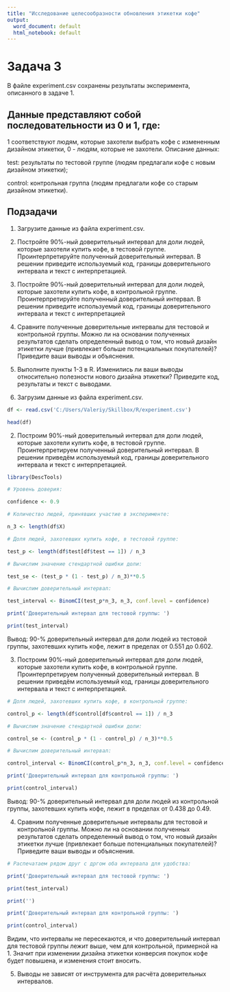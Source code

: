 ---
title: "Исследование целесообразности обновления этикетки кофе"
output:
  word_document: default
  html_notebook: default
---

# Задача 3

В файле experiment.csv сохранены результаты эксперимента, описанного в задаче 1.

## Данные представляют собой последовательности из 0 и 1, где:

1 соответствуют людям, которые захотели выбрать кофе с измененным дизайном этикетки,
0 - людям, которые не захотели.
Описание данных:

test: результаты по тестовой группе (людям предлагали кофе с новым дизайном этикетки);

control: контрольная группа (людям предлагали кофе со старым дизайном этикетки).

## Подзадачи

1. Загрузите данные из файла experiment.csv.

2. Постройте 90%-ный доверительный интервал для доли людей, которые захотели купить кофе, в тестовой группе. Проинтерпретируйте полученный доверительный интервал. В решении приведите используемый код, границы доверительного интервала и текст с интерпретацией.

3. Постройте 90%-ный доверительный интервал для доли людей, которые захотели купить кофе, в контрольной группе. Проинтерпретируйте полученный доверительный интервал. В решении приведите используемый код, границы доверительного интервала и текст с интерпретацией

4. Сравните полученные доверительные интервалы для тестовой и контрольной группы. Можно ли на основании полученных результатов сделать определенный вывод о том, что новый дизайн этикетки лучше (привлекает больше потенциальных покупателей)? Приведите ваши выводы и объяснения.

5. Выполните пункты 1-3 в R. Изменились ли ваши выводы относительно полезности нового дизайна этикетки? Приведите код, результаты и текст с выводами.

1. Загрузим данные из файла experiment.csv.

```{r}
df <- read.csv('C:/Users/Valeriy/Skillbox/R/experiment.csv')

head(df)
```

2. Построим 90%-ный доверительный интервал для доли людей, которые захотели купить кофе, в тестовой группе.
Проинтерпретируем полученный доверительный интервал.
В решении приведём используемый код, границы доверительного интервала и текст с интерпретацией.

```{r}
library(DescTools)

# Уровень доверия:

confidence <- 0.9

# Количество людей, принявших участие в эксперименте:

n_3 <- length(df$X)

# Доля людей, захотевших купить кофе, в тестовой группе:

test_p <- length(df$test[df$test == 1]) / n_3

# Вычислим значение стендартной ошибки доли:

test_se <- (test_p * (1 - test_p) / n_3)**0.5

# Вычислим доверительный интервал:

test_interval <- BinomCI(test_p*n_3, n_3, conf.level = confidence)

print('Доверительный интервал для тестовой группы: ')

print(test_interval)
```
Вывод: 90-% доверительный интервал для доли людей из тестовой группы, захотевших купить кофе, лежит в пределах от 0.551 до 0.602.

3. Построим 90%-ный доверительный интервал для доли людей, которые захотели купить кофе, в контрольной группе.
Проинтерпретируем полученный доверительный интервал.
В решении приведём используемый код, границы доверительного интервала и текст с интерпретацией.

```{r}
# Доля людей, захотевших купить кофе, в контрольной группе:

control_p <- length(df$control[df$control == 1]) / n_3

# Вычислим значение стендартной ошибки доли:

control_se <- (control_p * (1 - control_p) / n_3)**0.5

# Вычислим доверительный интервал:

control_interval <- BinomCI(control_p*n_3, n_3, conf.level = confidence)

print('Доверительный интервал для контрольной группы: ')

print(control_interval)
```
Вывод: 90-% доверительный интервал для доли людей из контрольной группы, захотевших купить кофе, лежит в пределах от 0.438 до 0.49.

4. Сравним полученные доверительные интервалы для тестовой и контрольной группы.
Можно ли на основании полученных результатов сделать определенный вывод о том, что новый дизайн этикетки лучше (привлекает больше потенциальных покупателей)?
Приведите ваши выводы и объяснения.

```{r}
# Распечатаем рядом друг с дргом оба интервала для удобства:

print('Доверительный интервал для тестовой группы: ')

print(test_interval)

print('')

print('Доверительный интервал для контрольной группы: ')

print(control_interval)
```

Видим, что интервалы не пересекаются, и что доверительный интервал для тестовой группы лежит выше, чем для контрольной, примерной на 1. Значит при изменении дизайна этикетки конверсия покупок кофе будет повышена, и изменения стоит вносить.

5. Выводы не зависят от инструмента для расчёта доверительных интервалов.

